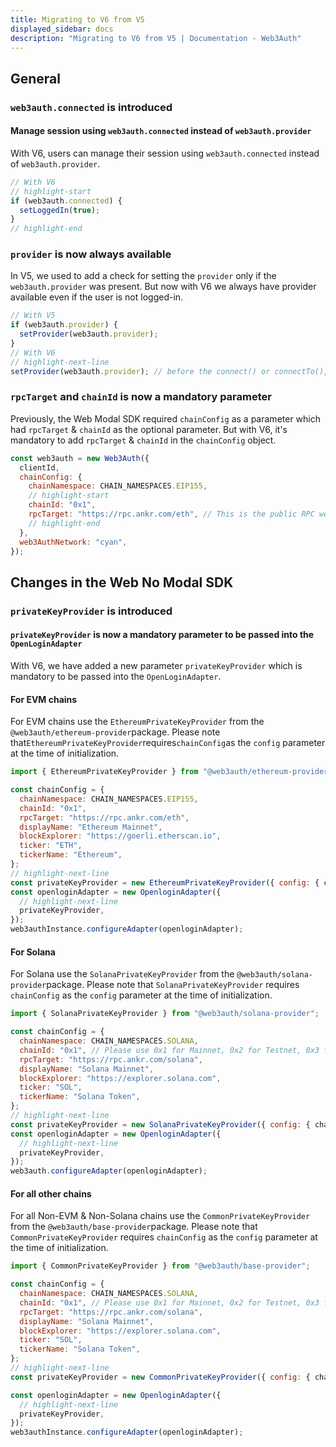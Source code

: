 ```yaml
---
title: Migrating to V6 from V5
displayed_sidebar: docs
description: "Migrating to V6 from V5 | Documentation - Web3Auth"
---
```


## General

### `web3auth.connected` is introduced

#### Manage session using `web3auth.connected` instead of `web3auth.provider`

With V6, users can manage their session using `web3auth.connected` instead of `web3auth.provider`.

```js
// With V6
// highlight-start
if (web3auth.connected) {
  setLoggedIn(true);
}
// highlight-end
```

### `provider` is now always available

In V5, we used to add a check for setting the `provider` only if the `web3auth.provider` was present. But now with V6 we always have provider
available even if the user is not logged-in.

```js
// With V5
if (web3auth.provider) {
  setProvider(web3auth.provider);
}
// With V6
// highlight-next-line
setProvider(web3auth.provider); // before the connect() or connectTo(), provider is available.
```

### `rpcTarget` and `chainId` is now a mandatory parameter

Previously, the Web Modal SDK required `chainConfig` as a parameter which had `rpcTarget` & `chainId` as the optional parameter. But with V6, it's
mandatory to add `rpcTarget` & `chainId` in the `chainConfig` object.

```js
const web3auth = new Web3Auth({
  clientId,
  chainConfig: {
    chainNamespace: CHAIN_NAMESPACES.EIP155,
    // highlight-start
    chainId: "0x1",
    rpcTarget: "https://rpc.ankr.com/eth", // This is the public RPC we have added, please pass on your own custom endpoint while creating an app
    // highlight-end
  },
  web3AuthNetwork: "cyan",
});
```

## Changes in the Web No Modal SDK

### `privateKeyProvider` is introduced

#### `privateKeyProvider` is now a mandatory parameter to be passed into the `OpenLoginAdapter`

With V6, we have added a new parameter `privateKeyProvider` which is mandatory to be passed into the `OpenLoginAdapter`.

#### For EVM chains

For EVM chains use the `EthereumPrivateKeyProvider` from the `@web3auth/ethereum-provider`package. Please note
that`EthereumPrivateKeyProvider`requires`chainConfig`as the `config` parameter at the time of initialization.

```js
import { EthereumPrivateKeyProvider } from "@web3auth/ethereum-provider";

const chainConfig = {
  chainNamespace: CHAIN_NAMESPACES.EIP155,
  chainId: "0x1",
  rpcTarget: "https://rpc.ankr.com/eth",
  displayName: "Ethereum Mainnet",
  blockExplorer: "https://goerli.etherscan.io",
  ticker: "ETH",
  tickerName: "Ethereum",
};
// highlight-next-line
const privateKeyProvider = new EthereumPrivateKeyProvider({ config: { chainConfig } });
const openloginAdapter = new OpenloginAdapter({
  // highlight-next-line
  privateKeyProvider,
});
web3authInstance.configureAdapter(openloginAdapter);
```

#### For Solana

For Solana use the `SolanaPrivateKeyProvider` from the `@web3auth/solana-provider`package. Please note that `SolanaPrivateKeyProvider` requires
`chainConfig` as the `config` parameter at the time of initialization.

```js
import { SolanaPrivateKeyProvider } from "@web3auth/solana-provider";

const chainConfig = {
  chainNamespace: CHAIN_NAMESPACES.SOLANA,
  chainId: "0x1", // Please use 0x1 for Mainnet, 0x2 for Testnet, 0x3 for Devnet
  rpcTarget: "https://rpc.ankr.com/solana",
  displayName: "Solana Mainnet",
  blockExplorer: "https://explorer.solana.com",
  ticker: "SOL",
  tickerName: "Solana Token",
};
// highlight-next-line
const privateKeyProvider = new SolanaPrivateKeyProvider({ config: { chainConfig } });
const openloginAdapter = new OpenloginAdapter({
  // highlight-next-line
  privateKeyProvider,
});
web3auth.configureAdapter(openloginAdapter);
```

#### For all other chains

For all Non-EVM & Non-Solana chains use the `CommonPrivateKeyProvider` from the `@web3auth/base-provider`package. Please note that
`CommonPrivateKeyProvider` requires `chainConfig` as the `config` parameter at the time of initialization.

```js
import { CommonPrivateKeyProvider } from "@web3auth/base-provider";

const chainConfig = {
  chainNamespace: CHAIN_NAMESPACES.SOLANA,
  chainId: "0x1", // Please use 0x1 for Mainnet, 0x2 for Testnet, 0x3 for Devnet
  rpcTarget: "https://rpc.ankr.com/solana",
  displayName: "Solana Mainnet",
  blockExplorer: "https://explorer.solana.com",
  ticker: "SOL",
  tickerName: "Solana Token",
};
// highlight-next-line
const privateKeyProvider = new CommonPrivateKeyProvider({ config: { chainConfig } });

const openloginAdapter = new OpenloginAdapter({
  // highlight-next-line
  privateKeyProvider,
});
web3authInstance.configureAdapter(openloginAdapter);
```
